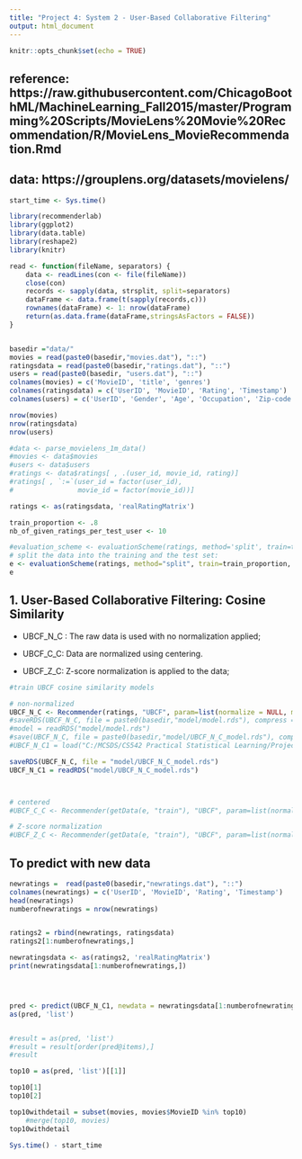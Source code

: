 ```yaml
---
title: "Project 4: System 2 - User-Based Collaborative Filtering"
output: html_document
---
```


```r
knitr::opts_chunk$set(echo = TRUE)
```

## reference: https://raw.githubusercontent.com/ChicagoBoothML/MachineLearning_Fall2015/master/Programming%20Scripts/MovieLens%20Movie%20Recommendation/R/MovieLens_MovieRecommendation.Rmd
## data: https://grouplens.org/datasets/movielens/

```r
start_time <- Sys.time()

library(recommenderlab)
library(ggplot2)
library(data.table)
library(reshape2)
library(knitr)

```


```r
read <- function(fileName, separators) {
    data <- readLines(con <- file(fileName))
    close(con)
    records <- sapply(data, strsplit, split=separators)
    dataFrame <- data.frame(t(sapply(records,c)))
    rownames(dataFrame) <- 1: nrow(dataFrame)
    return(as.data.frame(dataFrame,stringsAsFactors = FALSE))
}


basedir ="data/"
movies = read(paste0(basedir,"movies.dat"), "::")
ratingsdata = read(paste0(basedir,"ratings.dat"), "::")
users = read(paste0(basedir, "users.dat"), "::")
colnames(movies) = c('MovieID', 'title', 'genres')
colnames(ratingsdata) = c('UserID', 'MovieID', 'Rating', 'Timestamp')
colnames(users) = c('UserID', 'Gender', 'Age', 'Occupation', 'Zip-code')

```


```r
nrow(movies)
nrow(ratingsdata)
nrow(users)

```

```r
#data <- parse_movielens_1m_data()
#movies <- data$movies
#users <- data$users
#ratings <- data$ratings[ , .(user_id, movie_id, rating)]
#ratings[ , `:=`(user_id = factor(user_id),
#                movie_id = factor(movie_id))]

ratings <- as(ratingsdata, 'realRatingMatrix')

```

```r
train_proportion <- .8
nb_of_given_ratings_per_test_user <- 10

#evaluation_scheme <- evaluationScheme(ratings, method='split', train=train_proportion, k=1, given=nb_of_given_ratings_per_test_user)
# split the data into the training and the test set:
e <- evaluationScheme(ratings, method="split", train=train_proportion, given=15, goodRating=0)
e
```


## 1. User-Based Collaborative Filtering: Cosine Similarity
- UBCF_N_C : The raw data is used with no normalization applied;

- UBCF_C_C: Data are normalized using centering.

- UBCF_Z_C: Z-score normalization is applied to the data;

```r
#train UBCF cosine similarity models

# non-normalized
UBCF_N_C <- Recommender(ratings, "UBCF", param=list(normalize = NULL, method="Cosine"))
#saveRDS(UBCF_N_C, file = paste0(basedir,"model/model.rds"), compress = FALSE)
#model = readRDS("model/model.rds")
#save(UBCF_N_C, file = paste0(basedir,"model/UBCF_N_C_model.rds"), compress = FALSE)
#UBCF_N_C1 = load("C:/MCSDS/CS542 Practical Statistical Learning/Project4/data/model/UBCF_N_C_model.rds")

saveRDS(UBCF_N_C, file = "model/UBCF_N_C_model.rds")
UBCF_N_C1 = readRDS("model/UBCF_N_C_model.rds")



# centered
#UBCF_C_C <- Recommender(getData(e, "train"), "UBCF", param=list(normalize = "center",method="Cosine"))

# Z-score normalization
#UBCF_Z_C <- Recommender(getData(e, "train"), "UBCF", param=list(normalize = "Z-score",method="Cosine"))

```

## To predict with new data
```r
newratings =  read(paste0(basedir,"newratings.dat"), "::")
colnames(newratings) = c('UserID', 'MovieID', 'Rating', 'Timestamp')
head(newratings)
numberofnewratings = nrow(newratings)


ratings2 = rbind(newratings, ratingsdata)
ratings2[1:numberofnewratings,]
```


```r

newratingsdata <- as(ratings2, 'realRatingMatrix')
print(newratingsdata[1:numberofnewratings,])




pred <- predict(UBCF_N_C1, newdata = newratingsdata[1:numberofnewratings,], n = 10)
as(pred, 'list')


#result = as(pred, 'list')
#result = result[order(pred@items),]
#result

top10 = as(pred, 'list')[[1]]

top10[1]
top10[2]

top10withdetail = subset(movies, movies$MovieID %in% top10)
    #merge(top10, movies)
top10withdetail

```




```r
Sys.time() - start_time
```

